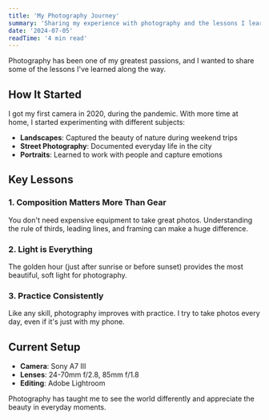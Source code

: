 ```yaml
---
title: 'My Photography Journey'
summary: 'Sharing my experience with photography and the lessons I learned.'
date: '2024-07-05'
readTime: '4 min read'
---
```


Photography has been one of my greatest passions, and I wanted to share some of the lessons I've learned along the way.

## How It Started

I got my first camera in 2020, during the pandemic. With more time at home, I started experimenting with different subjects:

- **Landscapes**: Captured the beauty of nature during weekend trips
- **Street Photography**: Documented everyday life in the city
- **Portraits**: Learned to work with people and capture emotions

## Key Lessons

### 1. Composition Matters More Than Gear

You don't need expensive equipment to take great photos. Understanding the rule of thirds, leading lines, and framing can make a huge difference.

### 2. Light is Everything

The golden hour (just after sunrise or before sunset) provides the most beautiful, soft light for photography.

### 3. Practice Consistently

Like any skill, photography improves with practice. I try to take photos every day, even if it's just with my phone.

## Current Setup

- **Camera**: Sony A7 III
- **Lenses**: 24-70mm f/2.8, 85mm f/1.8
- **Editing**: Adobe Lightroom

Photography has taught me to see the world differently and appreciate the beauty in everyday moments.
